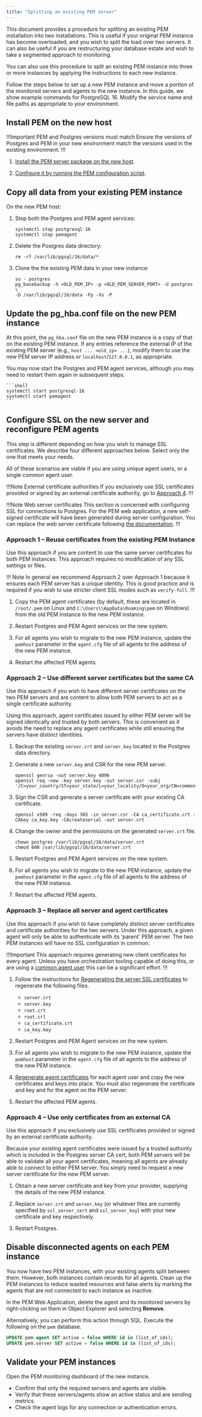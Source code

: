 ```yaml
---
title: "Splitting an existing PEM server"
---
```


This document provides a procedure for splitting an existing PEM installation into two installations.
This is useful if your original PEM instance has become overloaded, and you wish to split the load over two servers.
It can also be useful if you are restructuring your database estate and wish to take a segmented approach to monitoring.

You can also use this procedure to split an existing PEM instance into three or more instances by applying the instructions to each new instance.

Follow the steps below to set up a new PEM instance and move a portion of the monitored servers and agents to the new instance.
In this guide, we show example commands for PostgreSQL 16. Modify the service name and file paths as appropriate to your environment.

## Install PEM on the new host

!!!Important PEM and Postgres versions must match
Ensure the versions of Postgres and PEM in your new environment match the versions used in the existing environment.
!!!

1.  [Install the PEM server package on the new host](installing/).

2.  [Configure it by running the PEM configuration script](installing/configuring_the_pem_server_on_linux/).

## Copy all data from your existing PEM instance

On the new PEM host:

1.  Stop both the Postgres and PEM agent services:
    
    ```shell
    systemctl stop postgresql-16
    systemctl stop pemagent
    ```

2.  Delete the Postgres data directory:

    ```shell
    rm -rf /var/lib/pgsql/16/data/*
    ```
3.  Clone the the existing PEM data in your new instance:

    ```shell
    su - postgres
    pg_basebackup -h <OLD_PEM_IP> -p <OLD_PEM_SERVER_PORT> -U postgres \
    -D /var/lib/pgsql/16/data -Fp -Xs -P
    ```
 
## Update the pg_hba.conf file on the new PEM instance

At this point, the `pg_hba.conf` file on the new PEM instance is a
copy of that on the existing PEM instance. If any entries reference the
external IP of the existing PEM server (e.g., `host ... <old_ip> ...`),
modify them to use the new PEM server IP address or
`localhost`/`127.0.0.1`, as appropriate.

You may now start the Postgres and PEM agent services, although you may need to restart them again in subsequent steps.
    
    ```shell
    systemctl start postgresql-16
    systemctl start pemagent
    ```

## Configure SSL on the new server and reconfigure PEM agents

This step is different depending on how you wish to manage SSL certificates.
We describe four different approaches below.
Select only the one that meets your needs.

All of these scenarios are viable if you are using unique agent users, or a single common agent user.

!!!Note External certificate authorities
If you exclusively use SSL certificates provided or signed by an external certificate authority, go to [Approach 4](#approach-4--use-only-certificates-from-an-external-ca).
!!!

!!!Note Web server certificates
This section is concerned with configuring SSL for connections to Postgres.
For the PEM web application, a new self-signed certificate will have been generated during server configuration.
You can replace the web server certificate following [the documentation](certificates/#web-server-certificates).
!!!

### Approach 1 – Reuse certificates from the existing PEM Instance

Use this approach if you are content to use the same server certificates for both PEM instances.
This approach requires no modification of any SSL settings or files.

!!! Note
In general we recommend Approach 2 over Approach 1 because it ensures each PEM server has a unique identity.
This is good practice and is required if you wish to use stricter client SSL modes such as `verify-full`.
!!! 

1.  Copy the PEM agent certificates (by default, these are located in `/root/.pem` on Linux and `C:\Users\\AppData\Roaming\pem` on Windows) from the old PEM instance to the new PEM instance.

2.  Restart Postgres and PEM Agent services on the new system.

3.  For all agents you wish to migrate to the new PEM instance, update the `pemhost` parameter in the `agent.cfg` file of all agents to the address of the new PEM instance.

4.  Restart the affected PEM agents.

### Approach 2 – Use different server certificates but the same CA

Use this approach if you wish to have different server certificates on
the two PEM servers and are content to allow both PEM servers to act as
a single certificate authority. 

Using this approach, agent certificates issued by either PEM server will
be signed identically and trusted by both servers. This is convenient as
it avoids the need to replace any agent certificates while still
ensuring the servers have distinct identities.

1.  Backup the existing `server.crt` and `server.key` located in the Postgres data directory.

2.  Generate a new `server.key` and CSR for the new PEM server.

    ```shell
    openssl genrsa -out server.key 4096
    openssl req -new -key server.key -out server.csr -subj '/C=your_country/ST=your_state/L=your_locality/O=your_org/CN=common_name_for_server'
    
    ```
3.  Sign the CSR and generate a server certificate with your existing CA certificate.

    ```shell
    openssl x509 -req -days 365 -in server.csr -CA ca_certificate.crt -CAkey ca_key.key -CAcreateserial -out server.crt
    ```

4. Change the owner and the permissions on the generated `server.crt` file.

    ```shell
    chown postgres /var/lib/pgsql/16/data/server.crt
    chmod 600 /var/lib/pgsql/16/data/server.crt
    ```

5.  Restart Postgres and PEM Agent services on the new system.

6.  For all agents you wish to migrate to the new PEM instance, update the `pemhost` parameter in the `agent.cfg` file of all agents to the address of the new PEM instance.

7.  Restart the affected PEM agents.

### Approach 3 – Replace all server and agent certificates

Use this approach if you wish to have completely distinct server
certificates and certificate authorities for the two servers. Under this
approach, a given agent will only be able to authenticate with its
'parent' PEM server. The two PEM instances will have no SSL
configuration in common.

!!!Important
This approach requires generating new client certificates for every agent.
Unless you have orchestration tooling capable of doing this, or are using a [common agent user](certificates/index.mdx#generate-a-common-agent-certificate-and-key-pair) this can be a significant effort.
!!!

1.  Follow the instructions for [Regenerating the server SSL certificates](certificates/replacing_ssl_certificates.mdx) to regenerate the following files.
    - `server.crt`
    - `server.key`
    - `root.crt`
    - `root.crl`
    - `ca_certificate.crt`
    - `ca_key.key`

5.  Restart Postgres and PEM Agent services on the new system.

6.  For all agents you wish to migrate to the new PEM instance, update the `pemhost` parameter in the `agent.cfg` file of all agents to the address of the new PEM instance.

7.  [Regenerate agent certificates](certificates/regenerating_agent_certificates/) for each agent user and copy the new certificates and keys into place. 
    You must also regenerate the certificate and key and for the agent on the PEM server.

8.  Restart the affected PEM agents.

### Approach 4 – Use only certificates from an external CA

Use this approach if you exclusively use SSL certificates provided or
signed by an external certificate authority. 

Because your existing agent certificates were issued by a trusted
authority which is included in the Postgres server CA cert, both PEM
servers will be able to validate all your agent certificates, meaning
all agents are already able to connect to either PEM server. You simply
need to request a new server certificate for the new PEM server.

1.  Obtain a new server certificate and key from your provider, supplying the details of the new PEM instance.

2.  Replace `server.crt` and `server.key` (or whatever files are currently specified by `ssl_server_cert` and `ssl_server_key`) with your new certificate and key respectively.

3.  Restart Postgres.

## Disable disconnected agents on each PEM instance

You now have two PEM instances, with your existing agents split between them.
However, both instances contain records for all agents.
Clean up the PEM instances to reduce wasted resources and false alerts by marking the agents that are not connected to each instance as inactive.

In the PEM Web Application, delete the agent and its monitored servers by right-clicking on them in Object Explorer and selecting **Remove**.

Alternatively, you can perform this action through SQL. Execute the following on the `pem` database.

```sql
UPDATE pem.agent SET active = false WHERE id in (list_of_ids);
UPDATE pem.server SET active = false WHERE id in (list_of_ids);
```

## Validate your PEM instances

Open the PEM monitoring dashboard of the new instance.

- Confirm that only the required servers and agents are visible.
- Verify that these servers/agents show an active status and are sending metrics.
- Check the agent logs for any connection or authentication errors. 